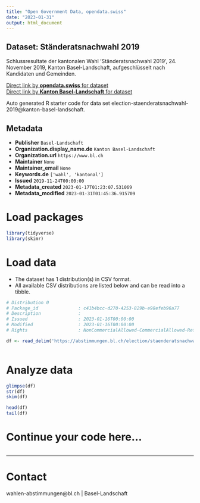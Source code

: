 ```yaml
---
title: "Open Government Data, opendata.swiss"
date: "2023-01-31"
output: html_document
---
```


## Dataset: Ständeratsnachwahl 2019

Schlussresultate der kantonalen Wahl 'Ständeratsnachwahl 2019', 24. November 2019, Kanton Basel-Landschaft, aufgeschlüsselt nach Kandidaten und Gemeinden.

[Direct link by **opendata.swiss** for dataset](https://opendata.swiss/de/dataset/standeratsnachwahl-2019)<br>
[Direct link by **Kanton Basel-Landschaft** for dataset](https://abstimmungen.bl.ch/election/staenderatsnachwahl-2019/data)

Auto generated R starter code for data set election-staenderatsnachwahl-2019@kanton-basel-landschaft.

## Metadata

- **Publisher** `Basel-Landschaft`
- **Organization.display_name.de** `Kanton Basel-Landschaft`
- **Organization.url** `https://www.bl.ch`
- **Maintainer** `None`
- **Maintainer_email** `None`
- **Keywords.de** `['wahl', 'kantonal']`
- **Issued** `2019-11-24T00:00:00`
- **Metadata_created** `2023-01-17T01:23:07.531069`
- **Metadata_modified** `2023-01-31T01:45:36.915709`


# Load packages

```r

library(tidyverse)
library(skimr)

```

# Load data

-   The dataset has 1 distribution(s) in CSV format.
-   All available CSV distributions are listed below and can be read into a tibble.

```r

# Distribution 0
# Package_id               : c41b4bcc-d270-4253-829b-e98efeb96a77
# Description              : 
# Issued                   : 2023-01-16T00:00:00
# Modified                 : 2023-01-16T00:00:00
# Rights                   : NonCommercialAllowed-CommercialAllowed-ReferenceRequired

df <- read_delim('https://abstimmungen.bl.ch/election/staenderatsnachwahl-2019/data-csv')



```

# Analyze data

```r

glimpse(df)
str(df)
skim(df)

head(df)
tail(df)

```

# Continue your code here...

```r

```

------------------------------------------------------------------------

# Contact

wahlen-abstimmungen@bl.ch | Basel-Landschaft
